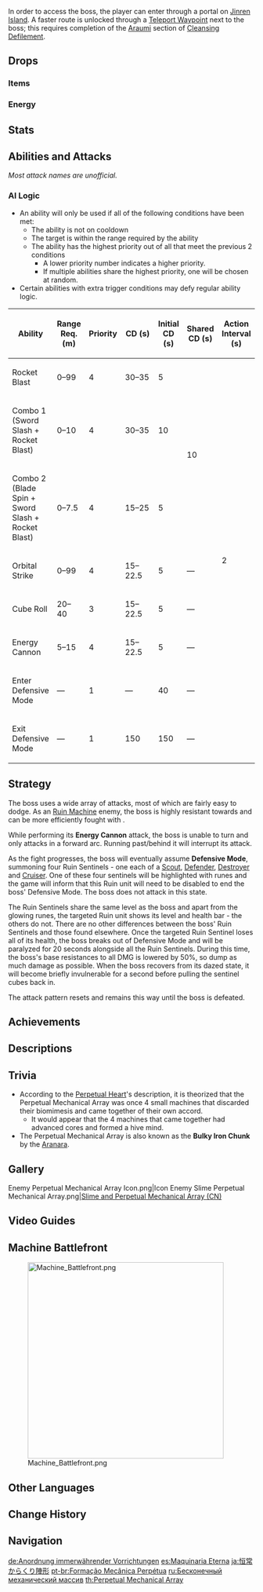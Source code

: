 {{Enemy Infobox
|image    = Enemy Perpetual Mechanical Array.png
|weakpoint = no
|type     = Normal Bosses
|family   = Automatons
|group    = Ruin Machines
|location = [[Narukami Island]], [[Inazuma]]
|title    = Perpetual Resonance SI/Ald
|ability1 = Invincibility Frames
|drops    = Perpetual Heart
}}
{{Enemy Intro}} In order to access the boss, the player can enter through a portal on [[Jinren Island]]. A faster route is unlocked through a [[Teleport Waypoints|Teleport Waypoint]] next to the boss; this requires completion of the [[Araumi]] section of [[Cleansing Defilement]].

==Drops==
===Items===
{{World Boss Rewards
|gem=Prithiva Topaz,Shivada Jade
|exclusive=Perpetual Heart
|sets=Lucky Dog,Berserker,The Exile,Prayers to Springtime
}}

===Energy===
{{Energy Drops
|hp1   = 66
|o1    = 1
|hp2   = 33
|o2    = 1
|hp3   = 0
|o3    = 1
}}

==Stats==
{{Enemy Stats
|res1     = Normal
|phys_res = 70%

|res2         = Paralyzed
|resglobal2   = -40%
|phys_res2    = 20%

|hp_ratio    = 16
|hp_type     = 2
|atk_ratio   = 7.2
|res_title   = State
}}

==Abilities and Attacks==
''Most attack names are unofficial.''
{{Enemy Attacks
|name_1 = Rocket Blast
|desc_1 = Transforms into a rocket and targets the player's position before slamming down, dealing '''91.6% ATK''' as {{Color|AoE Physical DMG}}.

|name_2 = Orbital Strike
|desc_2 = Targets the player's current position with a reticle that focuses before striking down, dealing '''100% ATK''' as {{Color|AoE Physical DMG}}.

|name_3 = Cube Roll
|desc_3 = Only uses this move at long ranges. Transforms into a Cube and rolls repeatedly with high speed. When it catches up to the player, releases a shockwave with the final roll, dealing '''75% ATK''' as {{Color|AoE Physical DMG}}.

|name_4 = Sword Slash
|desc_4 = Only uses this move at Melee ranges. Transforms into a giant sword and slashes Right to Left, dealing '''75% ATK''' as {{Color|Physical DMG}}.

|name_5 = Blade Spin
|desc_5 = Only uses this move at Melee ranges. Transforms into a giant spinning blade and does a zig-zag pattern before slashing Left to Right, dealing '''58.3% ATK''' as {{Color|Physical DMG}}.

|name_6 = Energy Cannon
|desc_6 = Charges up for a short time before firing a beam of pure energy that deals '''33.3% ATK''' as {{Color|Physical DoT}} to those touching the beam. The beam follows the player.

|name_7 = Defensive Mode
|desc_7 = Assumes a defensive stance and launches four cubes that transform into [[Ruin Sentinels]]. Only one highlighted Ruin Sentinel can be damaged, and defeating it will paralyze the Perpetual Mechanical Array and lower its base [[resistance]]s by 50%. If the highlighted Ruin Sentinel is not defeated after a long period of time, the Perpetual Mechanical Array will exit Defensive Mode. Defensive Mode always triggers when the boss's HP reaches '''35%''' before its first timed Defensive Mode activation. The boss cannot be damaged past '''30%''' HP until Defensive Mode has been triggered at least once.
}}

===AI Logic===
{{See also|Cooldown#Enemy Cooldowns}}
* An ability will only be used if all of the following conditions have been met:
** The ability is not on cooldown
** The target is within the range required by the ability
** The ability has the highest priority out of all that meet the previous 2 conditions
*** A lower priority number indicates a higher priority.
*** If multiple abilities share the highest priority, one will be chosen at random.
* Certain abilities with extra trigger conditions may defy regular ability logic.

{| class="wikitable"
! Ability !! Range Req. (m) !! Priority !! style="width:80px" |CD (s) !! Initial CD (s) !! Shared CD (s) !! Action Interval (s)
|-
| Rocket Blast || 0–99 || 4 || 30–35 || 5 || rowspan="3" | 10 || rowspan="8" | 2
|-
| Combo 1 (Sword Slash + Rocket Blast) || 0–10 || 4 || 30–35 || 10
|-
| Combo 2 (Blade Spin + Sword Slash + Rocket Blast) || 0–7.5 || 4 || 15–25 || 5
|-
| Orbital Strike || 0–99 || 4 || 15–22.5 || 5 || &mdash;
|-
| Cube Roll || 20–40 || 3 || 15–22.5 || 5 || &mdash;
|-
| Energy Cannon || 5–15 || 4 || 15–22.5 || 5 || &mdash;
|-
| Enter Defensive Mode || &mdash; || 1 || &mdash; || 40 || &mdash;
|-
| Exit Defensive Mode || &mdash; || 1 || 150 || 150 || &mdash;
|}

==Strategy==
The boss uses a wide array of attacks, most of which are fairly easy to dodge. As an [[Ruin Machines|Ruin Machine]] enemy, the boss is highly resistant towards {{Color|Physical DMG}} and can be more efficiently fought with {{Color|Black|Elemental DMG}}.

While performing its '''Energy Cannon''' attack, the boss is unable to turn and only attacks in a forward arc. Running past/behind it will interrupt its attack.

As the fight progresses, the boss will eventually assume '''Defensive Mode''', summoning four Ruin Sentinels - one each of a [[Ruin Scout|Scout]], [[Ruin Defender|Defender]], [[Ruin Destroyer|Destroyer]] and [[Ruin Cruiser|Cruiser]]. One of these four sentinels will be highlighted with runes and the game will inform that this Ruin unit will need to be disabled to end the boss' Defensive Mode. The boss does not attack in this state.

The Ruin Sentinels share the same level as the boss and apart from the glowing runes, the targeted Ruin unit shows its level and health bar - the others do not. There are no other differences between the boss' Ruin Sentinels and those found elsewhere. Once the targeted Ruin Sentinel loses all of its health, the boss breaks out of Defensive Mode and will be paralyzed for 20 seconds alongside all the Ruin Sentinels. During this time, the boss's base resistances to all DMG is lowered by 50%, so dump as much damage as possible. When the boss recovers from its dazed state, it will become briefly invulnerable for a second before pulling the sentinel cubes back in.

The attack pattern resets and remains this way until the boss is defeated.

==Achievements==
{{Achievement Topic Table|topic=Perpetual Mechanical Array}}

==Descriptions==
{{Description|A strange, alien machine.<br />They say that it is a war machine left behind by a [[Khaenri'ah|nation]] that has already been destroyed. Composed of several different parts, it can adapt to its combat environment and employ a variety of attacks. This machine, comprised of cubic shapes, is on some level very much like the elemental [[hypostases]].|[[Adventurer Handbook]] and [[Archive]]}}

==Trivia==
*According to the [[Perpetual Heart]]'s description, it is theorized that the Perpetual Mechanical Array was once 4 small machines that discarded their biomimesis and came together of their own accord.
** It would appear that the 4 machines that came together had advanced cores and formed a hive mind.
*The Perpetual Mechanical Array is also known as the '''Bulky Iron Chunk''' by the [[Aranara]].

==Gallery==
<gallery>
Enemy Perpetual Mechanical Array Icon.png|Icon
Enemy Slime Perpetual Mechanical Array.png|[https://bbs.mihoyo.com/ys/article/7997808 Slime and Perpetual Mechanical Array (CN)] <!--2021-07-30-->
</gallery>

==Video Guides==
{{EVT
|video1   = https://youtu.be/vuj64XjQppU
|caption1 = How to Easily Beat the Perpetual Mechanical Array

|video2   = https://youtu.be/IgF6amc5Ncw
|caption2 = Easy Boss guide
}}

==Machine Battlefront==
{{Description|The water near [[Jinren Island]] is undulating violently, while an unpredictable automaton is hidden in the ruins underneath...<br />Destroy the Perpetual Mechanical Array at the bottom of the sea and preempt the attack of the Ruin machines!}}
[[File:Machine Battlefront.png|400px]]

==Other Languages==
{{Other Languages
|en      = Perpetual Mechanical Array
|zhs     = 恒常机关阵列
|zhs_rm  = Héngcháng Jīguānzhènliè
|zht     = 恒常機關陣列
|zht_rm  = Héngcháng Jīguānzhènliè
|zh_tl   = Perpetual Mechanical Array
|ja      = {{Rubi|恒|こう|常|じょう|から|絡|くり|繰|陣|じん|形|けい}}
|ja_rm   = Koujou Karakuri Jinkei
|ja_tl   = Perpetual Mechanical Array
|ko      = {{tt|영구|永久}} {{tt|장치|裝置}} {{tt|진영|陣營}}
|ko_rm   = Yeonggu Jangchi Jinyeong
|ko_tl   = Perpetual Mechanical Array
|es      = Maquinaria Eterna
|es_tl   = Eternal Machinery
|fr      = Matrice mécanique perpétuelle
|fr_tl   = Perpetual Mechanical Matrix
|ru      = Бесконечный механический массив
|ru_tl   = Endless Mechanical Array
|th      = Perpetual Mechanical Array
|vi      = {{tt|Mô Hình|模形}} {{tt|Động Cơ|動機}} {{tt|Vĩnh Cửu|永久}}
|vi_tl   = Eternal Mechanical Paradigm
|de      = Anordnung immerwährender Vorrichtungen
|de_tl   = Array of Perpetual Mechanisms
|id      = Perpetual Mechanical Array
|pt      = Formação Mecânica Perpétua
|pt_tl   = Perpetual Mechanical Formation
|tr      = Ölümsüz Mekanik Dizilim
|tr_tl   = 
|it      = Macchinario perpetuo
|it_tl   = 
}}

==Change History==
{{Change History|2.0}}

==Navigation==
{{Enemy Navbox|type=bosses}}

[[de:Anordnung immerwährender Vorrichtungen]]
[[es:Maquinaria Eterna]]
[[ja:恒常からくり陣形]]
[[pt-br:Formação Mecânica Perpétua]]
[[ru:Бесконечный механический массив]]
[[th:Perpetual Mechanical Array]]